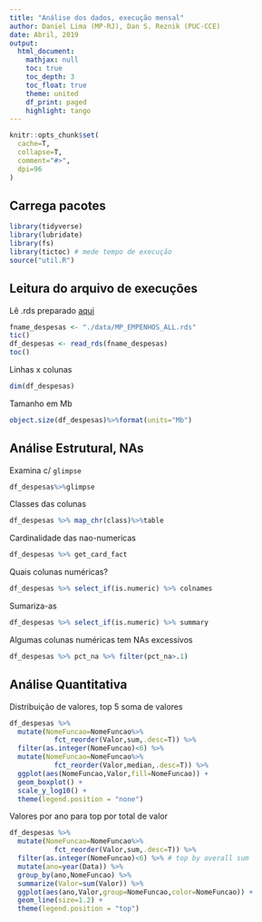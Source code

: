 ```yaml
---
title: "Análise dos dados, execução mensal"
author: Daniel Lima (MP-RJ), Dan S. Reznik (PUC-CCE)
date: Abril, 2019
output: 
  html_document:
    mathjax: null
    toc: true
    toc_depth: 3
    toc_float: true
    theme: united
    df_print: paged
    highlight: tango
---
```


```r
knitr::opts_chunk$set(
  cache=T,
  collapse=T,
  comment="#>",
  dpi=96
)
```

## Carrega pacotes

```r
library(tidyverse)
library(lubridate)
library(fs)
library(tictoc) # mede tempo de execução
source("util.R")
```

## Leitura do arquivo de execuções

Lê .rds preparado [aqui](preparo_mensal.html)

```r
fname_despesas <- "./data/MP_EMPENHOS_ALL.rds"
tic()
df_despesas <- read_rds(fname_despesas)
toc()
```

Linhas x colunas

```r
dim(df_despesas)
```

Tamanho em Mb

```r
object.size(df_despesas)%>%format(units="Mb")
```

## Análise Estrutural, NAs

Examina c/ `glimpse`

```r
df_despesas%>%glimpse
```

Classes das colunas

```r
df_despesas %>% map_chr(class)%>%table
```

Cardinalidade das nao-numericas

```r
df_despesas %>% get_card_fact
```

Quais colunas numéricas?

```r
df_despesas %>% select_if(is.numeric) %>% colnames
```

Sumariza-as

```r
df_despesas %>% select_if(is.numeric) %>% summary
```

Algumas colunas numéricas tem NAs excessivos

```r
df_despesas %>% pct_na %>% filter(pct_na>.1)
```

## Análise Quantitativa

Distribuição de valores, top 5 soma de valores

```r
df_despesas %>%
  mutate(NomeFuncao=NomeFuncao%>%
           fct_reorder(Valor,sum,.desc=T)) %>%
  filter(as.integer(NomeFuncao)<6) %>%
  mutate(NomeFuncao=NomeFuncao%>%
           fct_reorder(Valor,median,.desc=T)) %>%
  ggplot(aes(NomeFuncao,Valor,fill=NomeFuncao)) +
  geom_boxplot() +
  scale_y_log10() +
  theme(legend.position = "none")
```

Valores por ano para top por total de valor

```r
df_despesas %>%
  mutate(NomeFuncao=NomeFuncao%>%
           fct_reorder(Valor,sum,.desc=T)) %>%
  filter(as.integer(NomeFuncao)<6) %>% # top by overall sum
  mutate(ano=year(Data)) %>%
  group_by(ano,NomeFuncao) %>%
  summarize(Valor=sum(Valor)) %>%
  ggplot(aes(ano,Valor,group=NomeFuncao,color=NomeFuncao)) +
  geom_line(size=1.2) +
  theme(legend.position = "top")
```
